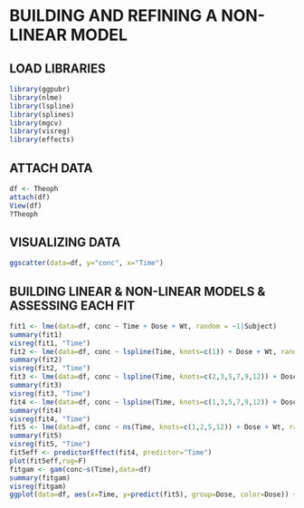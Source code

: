 # BUILDING AND REFINING A NON-LINEAR MODEL

## **LOAD LIBRARIES**

```{r}
library(ggpubr)
library(nlme)
library(lspline)
library(splines)
library(mgcv)
library(visreg)
library(effects)
```

## **ATTACH DATA**

```{r}
df <- Theoph
attach(df)
View(df)
?Theoph
```

## VISUALIZING DATA

```{r}
ggscatter(data=df, y="conc", x="Time")
```

## BUILDING LINEAR & NON-LINEAR MODELS & ASSESSING EACH FIT

```{r}
fit1 <- lme(data=df, conc ~ Time + Dose + Wt, random = ~1|Subject)
summary(fit1)
visreg(fit1, "Time")
fit2 <- lme(data=df, conc ~ lspline(Time, knots=c(1)) + Dose + Wt, random = ~1|Subject)
summary(fit2)
visreg(fit2, "Time")
fit3 <- lme(data=df, conc ~ lspline(Time, knots=c(2,3,5,7,9,12)) + Dose + Wt, random = ~1|Subject)
summary(fit3)
visreg(fit3, "Time")
fit4 <- lme(data=df, conc ~ lspline(Time, knots=c(1,3,5,7,9,12)) + Dose + Wt, random = ~1|Subject)
summary(fit4)
visreg(fit4, "Time")
fit5 <- lme(data=df, conc ~ ns(Time, knots=c(1,2,5,12)) + Dose + Wt, random = ~1|Subject)
summary(fit5)
visreg(fit5, "Time")
fit5eff <- predictorEffect(fit4, predictor="Time")
plot(fit5eff,rug=F)
fitgam <- gam(conc~s(Time),data=df)
summary(fitgam)
visreg(fitgam)
ggplot(data=df, aes(x=Time, y=predict(fit5), group=Dose, color=Dose)) + geom_smooth(method="gam") + geom_point()
```

## 
